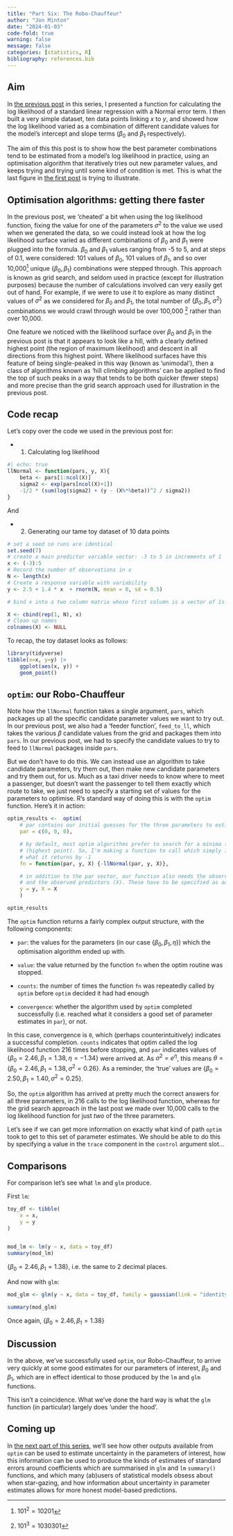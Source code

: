 ```yaml
---
title: "Part Six: The Robo-Chauffeur"
author: "Jon Minton"
date: "2024-01-03"
code-fold: true
warning: false
message: false
categories: [statistics, R]
bibliography: references.bib
---
```


## Aim 

In [the previous post](../lms-are-glms-part-05/index.qmd) in this series, I presented a function for calculating the log likelihood of a standard linear regression with a Normal error term. I then built a very simple dataset, ten data points linking $x$ to $y$, and showed how the log likelihood varied as a combination of different candidate values for the model's intercept and slope terms ($\beta_0$ and $\beta_1$ respectively). 

The aim of this this post is to show how the best parameter combinations tend to be estimated from a model's log likelihood in practice, using an optimisation algorithm that iteratively tries out new parameter values, and keeps trying and trying until some kind of condition is met. This is what the last figure in [the first post](../../intro-to-glms/lms-are-glms-part-01/index.qmd) is trying to illustrate. 

## Optimisation algorithms: getting there faster

In the previous post, we 'cheated' a bit when using the log likelihood function, fixing the value for one of the parameters $\sigma^2$ to the value we used when we generated the data, so we could instead look at how the log likelihood surface varied as different combinations of $\beta_0$ and $\beta_1$ were plugged into the formula. $\beta_0$ and $\beta_1$ values ranging from -5 to 5, and at steps of 0.1, were considered: 101 values of $\beta_0$, 101 values of $\beta_1$, and so over 10,000[^1] unique $\{\beta_0, \beta_1\}$ combinations were stepped through. This approach is known as grid search, and seldom used in practice (except for illustration purposes) because the number of calculations involved can very easily get out of hand. For example, if we were to use it to explore as many distinct values of $\sigma^2$ as we considered for $\beta_0$ and $\beta_1$, the total number of $\{\beta_0, \beta_1, \sigma^2 \}$ combinations we would crawl through would be over 100,000 [^2] rather than over 10,000. 


[^1]: $101^2 = 10201$

[^2]: $101^3 = 1030301$

One feature we noticed with the likelihood surface over $\beta_0$ and $\beta_1$ in the previous post is that it appears to look like a hill, with a clearly defined highest point (the region of maximum likelihood) and descent in all directions from this highest point. Where likelihood surfaces have this feature of being single-peaked in this way (known as 'unimodal'), then a class of algorithms known as 'hill climbing algorithms' can be applied to find the top of such peaks in a way that tends to be both quicker (fewer steps) and more precise than the grid search approach used for illustration in the previous post. 

## Code recap

Let's copy over the code we used in the previous post for:

- 1. Calculating log likelihood

```r
#| echo: true
llNormal <- function(pars, y, X){
    beta <- pars[1:ncol(X)]
    sigma2 <- exp(pars[ncol(X)+1])
    -1/2 * (sum(log(sigma2) + (y - (X%*%beta))^2 / sigma2))
}
```

And

- 2. Generating our tame toy dataset of 10 data points 


```r
# set a seed so runs are identical
set.seed(7)
# create a main predictor variable vector: -3 to 5 in increments of 1
x <- (-3):5
# Record the number of observations in x
N <- length(x)
# Create a response variable with variability
y <- 2.5 + 1.4 * x  + rnorm(N, mean = 0, sd = 0.5)

# bind x into a two column matrix whose first column is a vector of 1s (for the intercept)

X <- cbind(rep(1, N), x)
# Clean up names
colnames(X) <- NULL

```

To recap, the toy dataset looks as follows:

```r
library(tidyverse)
tibble(x=x, y=y) |>
    ggplot(aes(x, y)) + 
    geom_point()

```


## `optim`: our Robo-Chauffeur

Note how the `llNormal` function takes a single argument, `pars`, which packages up all the specific candidate parameter values we want to try out. In our previous post, we also had a 'feeder function', `feed_to_ll`, which takes the various $\beta$ candidate values from the grid and packages them into `pars`. In our previous post, we had to specify the candidate values to try to feed to `llNormal` packages inside `pars`. 

But we don't have to do this. We can instead use an algorithm to take candidate parameters, try them out, then make new candidate parameters and try them out, for us. Much as a taxi driver needs to know where to meet a passenger, but doesn't want the passenger to tell them exactly which route to take, we just need to specify a starting set of values for the parameters to optimise. R's standard way of doing this is with the `optim` function. Here's it in action:

```r

optim_results <-  optim(
    # par contains our initial guesses for the three parameters to estimate
    par = c(0, 0, 0), 

    # by default, most optim algorithms prefer to search for a minima (lowest point) rather than maxima 
    # (highest point). So, I'm making a function to call which simply inverts the log likelihood by multiplying 
    # what it returns by -1
    fn = function(par, y, X) {-llNormal(par, y, X)}, 

    # in addition to the par vector, our function also needs the observed output (y)
    # and the observed predictors (X). These have to be specified as additional arguments.
    y = y, X = X
    )

optim_results
```

The `optim` function returns a fairly complex output structure, with the following components:

- `par`: the values for the parameters (in our case $\{\beta_0, \beta_1, \eta \}$) which the optimisation algorithm ended up with.

- `value`: the value returned by the function `fn` when the optim routine was stopped. 

- `counts`: the number of times the function `fn` was repeatedly called by `optim` before `optim` decided it had had enough

- `convergence`: whether the algorithm used by `optim` completed successfully (i.e. reached what it considers a good set of parameter estimates in `par`), or not. 

In this case, convergence is `0`, which (perhaps counterintuitively) indicates a successful completion. `counts` indicates that optim called the log likelihood function 216 times before stopping, and `par` indicates values of $\{\beta_0 = 2.46, \beta_1 = 1.38, \eta = -1.34\}$ were arrived at. As $\sigma^2 = e^\eta$, this means $\theta = \{\beta_0 = 2.46, \beta_1 = 1.38, \sigma^2 = 0.26 \}$. As a reminder, the 'true' values are $\{\beta_0 = 2.50, \beta_1 = 1.40, \sigma^2 = 0.25\}$. 

So, the `optim` algorithm has arrived at pretty much the correct answers for all three parameters, in 216 calls to the log likelihood function, whereas for the grid search approach in the last post we made over 10,000 calls to the log likelihood function for just *two* of the three parameters. 

Let's see if we can get more information on exactly what kind of path `optim` took to get to this set of parameter estimates. We should be able to do this by specifying a value in the `trace` component in the `control` argument slot...


## Comparisons

For comparison let's see what `lm` and `glm` produce. 

First `lm`:

```r
toy_df <- tibble(
    x = x, 
    y = y
)


mod_lm <- lm(y ~ x, data = toy_df)
summary(mod_lm)
```

$\{\beta_0 = 2.46, \beta_1 = 1.38\}$, i.e. the same to 2 decimal places. 

And now with `glm`:

```r
mod_glm <- glm(y ~ x, data = toy_df, family = gaussian(link = "identity"))

summary(mod_glm)
```

Once again, $\{\beta_0 = 2.46, \beta_1 = 1.38\}$


## Discussion

In the above, we've successfully used `optim`, our Robo-Chauffeur, to arrive very quickly at some good estimates for our parameters of interest, $\beta_0$ and $\beta_1$, which are in effect identical to those produced by the `lm` and `glm` functions. 

This isn't a coincidence. What we've done the hard way is what the `glm` function (in particular) largely does 'under the hood'.

## Coming up 

In [the next part of this series](../lms-are-glms-part-07/index.qmd), we'll see how other outputs available from `optim` can be used to estimate uncertainty in the parameters of interest, how this information can be used to produce the kinds of estimates of standard errors around coefficients which are summarised in `glm` and `lm` `summary()` functions, and which many (ab)users of statistical models obsess about when star-gazing, and how information about uncertainty in parameter estimates allows for more honest model-based predictions. 
